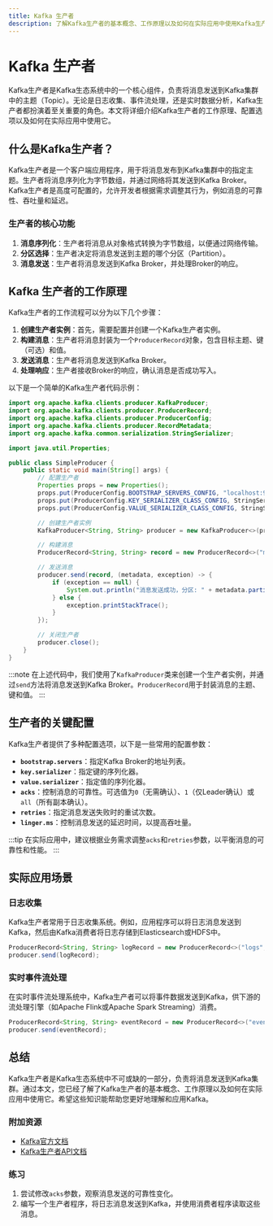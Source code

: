 ```yaml
---
title: Kafka 生产者
description: 了解Kafka生产者的基本概念、工作原理以及如何在实际应用中使用Kafka生产者发送消息。
---
```


# Kafka 生产者

Kafka生产者是Kafka生态系统中的一个核心组件，负责将消息发送到Kafka集群中的主题（Topic）。无论是日志收集、事件流处理，还是实时数据分析，Kafka生产者都扮演着至关重要的角色。本文将详细介绍Kafka生产者的工作原理、配置选项以及如何在实际应用中使用它。

## 什么是Kafka生产者？

Kafka生产者是一个客户端应用程序，用于将消息发布到Kafka集群中的指定主题。生产者将消息序列化为字节数组，并通过网络将其发送到Kafka Broker。Kafka生产者是高度可配置的，允许开发者根据需求调整其行为，例如消息的可靠性、吞吐量和延迟。

### 生产者的核心功能

1. **消息序列化**：生产者将消息从对象格式转换为字节数组，以便通过网络传输。
2. **分区选择**：生产者决定将消息发送到主题的哪个分区（Partition）。
3. **消息发送**：生产者将消息发送到Kafka Broker，并处理Broker的响应。

## Kafka 生产者的工作原理

Kafka生产者的工作流程可以分为以下几个步骤：

1. **创建生产者实例**：首先，需要配置并创建一个Kafka生产者实例。
2. **构建消息**：生产者将消息封装为一个`ProducerRecord`对象，包含目标主题、键（可选）和值。
3. **发送消息**：生产者将消息发送到Kafka Broker。
4. **处理响应**：生产者接收Broker的响应，确认消息是否成功写入。

以下是一个简单的Kafka生产者代码示例：

```java
import org.apache.kafka.clients.producer.KafkaProducer;
import org.apache.kafka.clients.producer.ProducerRecord;
import org.apache.kafka.clients.producer.ProducerConfig;
import org.apache.kafka.clients.producer.RecordMetadata;
import org.apache.kafka.common.serialization.StringSerializer;

import java.util.Properties;

public class SimpleProducer {
    public static void main(String[] args) {
        // 配置生产者
        Properties props = new Properties();
        props.put(ProducerConfig.BOOTSTRAP_SERVERS_CONFIG, "localhost:9092");
        props.put(ProducerConfig.KEY_SERIALIZER_CLASS_CONFIG, StringSerializer.class.getName());
        props.put(ProducerConfig.VALUE_SERIALIZER_CLASS_CONFIG, StringSerializer.class.getName());

        // 创建生产者实例
        KafkaProducer<String, String> producer = new KafkaProducer<>(props);

        // 构建消息
        ProducerRecord<String, String> record = new ProducerRecord<>("my-topic", "key", "value");

        // 发送消息
        producer.send(record, (metadata, exception) -> {
            if (exception == null) {
                System.out.println("消息发送成功，分区: " + metadata.partition() + ", 偏移量: " + metadata.offset());
            } else {
                exception.printStackTrace();
            }
        });

        // 关闭生产者
        producer.close();
    }
}
```

:::note
在上述代码中，我们使用了`KafkaProducer`类来创建一个生产者实例，并通过`send`方法将消息发送到Kafka Broker。`ProducerRecord`用于封装消息的主题、键和值。
:::

## 生产者的关键配置

Kafka生产者提供了多种配置选项，以下是一些常用的配置参数：

- **`bootstrap.servers`**：指定Kafka Broker的地址列表。
- **`key.serializer`**：指定键的序列化器。
- **`value.serializer`**：指定值的序列化器。
- **`acks`**：控制消息的可靠性。可选值为`0`（无需确认）、`1`（仅Leader确认）或`all`（所有副本确认）。
- **`retries`**：指定消息发送失败时的重试次数。
- **`linger.ms`**：控制消息发送的延迟时间，以提高吞吐量。

:::tip
在实际应用中，建议根据业务需求调整`acks`和`retries`参数，以平衡消息的可靠性和性能。
:::

## 实际应用场景

### 日志收集

Kafka生产者常用于日志收集系统。例如，应用程序可以将日志消息发送到Kafka，然后由Kafka消费者将日志存储到Elasticsearch或HDFS中。

```java
ProducerRecord<String, String> logRecord = new ProducerRecord<>("logs", "app-log", "Error: File not found");
producer.send(logRecord);
```

### 实时事件流处理

在实时事件流处理系统中，Kafka生产者可以将事件数据发送到Kafka，供下游的流处理引擎（如Apache Flink或Apache Spark Streaming）消费。

```java
ProducerRecord<String, String> eventRecord = new ProducerRecord<>("events", "user-click", "{\"userId\": 123, \"action\": \"click\"}");
producer.send(eventRecord);
```

## 总结

Kafka生产者是Kafka生态系统中不可或缺的一部分，负责将消息发送到Kafka集群。通过本文，您已经了解了Kafka生产者的基本概念、工作原理以及如何在实际应用中使用它。希望这些知识能帮助您更好地理解和应用Kafka。

### 附加资源

- [Kafka官方文档](https://kafka.apache.org/documentation/)
- [Kafka生产者API文档](https://kafka.apache.org/28/javadoc/org/apache/kafka/clients/producer/KafkaProducer.html)

### 练习

1. 尝试修改`acks`参数，观察消息发送的可靠性变化。
2. 编写一个生产者程序，将日志消息发送到Kafka，并使用消费者程序读取这些消息。